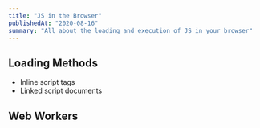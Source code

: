 ```yaml
---
title: "JS in the Browser"
publishedAt: "2020-08-16"
summary: "All about the loading and execution of JS in your browser"
---
```



## Loading Methods

- Inline script tags
- Linked script documents

## Web Workers



<!--- © Eric Vicenti 2020. Licensed under Creative Commons CC BY-NC-SA 4.0 https://creativecommons.org/licenses/by-nc-sa/4.0/ -->
